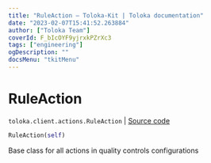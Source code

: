 ```yaml
---
title: "RuleAction — Toloka-Kit | Toloka documentation"
date: "2023-02-07T15:41:52.263884"
author: ["Toloka Team"]
coverId: F_bIcOYF9yjrxkPZrXc3
tags: ["engineering"]
ogDescription: ""
docsMenu: "tkitMenu"
---
```


# RuleAction
`toloka.client.actions.RuleAction` | [Source code](https://github.com/Toloka/toloka-kit/blob/v1.1.3/src/client/actions.py#L31)

```python
RuleAction(self)
```

Base class for all actions in quality controls configurations